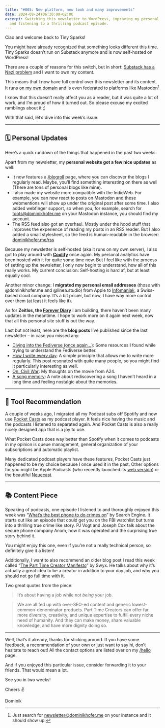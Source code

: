 ```yaml
---
title: "#005: New platform, new look and many improvements"
date: 2024-08-24T06:30:00+02:00
excerpt: Switching this newsletter to WordPress, improving my personal website
  and listening to a thrilling podcast episode.
---
```


Ciao and welcome back to Tiny Sparks!

You might have already recognized that something looks different this time. Tiny Sparks doesn’t run on Substack anymore and is now self-hosted on WordPress!

There are a couple of reasons for this switch, but in short: [Substack has a Nazi problem](https://www.theatlantic.com/ideas/archive/2023/11/substack-extremism-nazi-white-supremacy-newsletters/676156/?ref=tiny-sparks) and I want to own my content.

This means that I now have full control over this newsletter and its content. It runs [on my own domain](https://newsletter.dominikhofer.me?ref=tiny-sparks) and is even federated to platforms like Mastodon[^1]

I know that this doesn’t really affect you as a reader, but it was quite a lot of work, and I’m proud of how it turned out. So please excuse my excited ramblings about it ;)

With that said, let’s dive into this week’s issue:

---

## 🗓️ Personal Updates

Here’s a quick rundown of the things that happened in the past two weeks:

Apart from my newsletter, my **personal website got a few nice updates** as well:

- It now features a [/blogroll](https://dominikhofer.me/blogroll?ref=tiny-sparks) page, where you can discover the blogs I regularly read. Maybe, you’ll find something interesting on there as well (There are tons of personal blogs like mine).
- I also made my website more compatible with the IndieWeb. For example, you can now react to posts on Mastodon and these webmentions will show up under the original post after some time. I also added webfinger support, so when you, for example, search for toots@dominikhofer.me on your Mastodon instance, you should find my account.
- The RSS feed also got an overhaul. Mostly under the hood stuff that improves the experience of reading my posts in an RSS reader. But I also added a small stylesheet, so the feed is human-readable in the browser: [dominikhofer.me/rss](https://dominikhofer.me/rss?ref=tiny-sparks)

Because my newsletter is self-hosted (aka it runs on my own server), I also got to play around with [**Coolify**](https://coolify.io?ref=tiny-sparks) once again. My personal analytics have been hosted with it for quite some time now. But I feel like with the process of setting up the newsletter, I only now begin to understand, how all of this really works. My current conclusion: Self-hosting is hard af, but at least equally cool.

Another minor change: I **migrated my personal email addresses** (those with @dominikhofer.me and @linea.studio) from Apple to [Infomaniak](https://infomaniak.com?ref=tiny-sparks), a Swiss-based cloud company. It’s a bit pricier, but now, I have way more control over them (at least it feels like it).

As for **Zeitlos, the [Forever Diary](https://dominikhofer.me/building-a-forever-diary?ref=tiny-sparks)** I am building, there haven’t been many updates in the meantime. I hope to work more on it again next week, now that all this personal site stuff is out the way.

Last but not least, here are the **blog posts** I’ve published since the last newsletter – in case you missed any:

- [Diving into the Fediverse (once again…)](https://dominikhofer.me/diving-into-the-fediverse-once-again?ref=tiny-sparks): Some resources I found while trying to understand the Fediverse better.
- [How I write every day](https://dominikhofer.me/writing-daily?ref=tiny-sparks): A simple principle that allows me to write more regularly. This post resonated with quite many people, so you might find it particularly interesting as well.
- [On: Civil War](https://dominikhofer.me/civil-war?ref=tiny-sparks): My thoughts on the movie from A24.
- [A song memory](https://dominikhofer.me/a-song-memory?ref=tiny-sparks): A note about rediscovering a song I haven’t heard in a long time and feeling nostalgic about the memories.

---

## 🔮 Tool Recommendation

A couple of weeks ago, I migrated all my Podcast subs off Spotify and now use [Pocket Casts](https://pocketcasts.com?ref=tiny-sparks) as my podcast player. It feels nice having the music and the podcasts I listened to separated again. And Pocket Casts is also a really nicely designed app that is a joy to use.

What Pocket Casts does way better than Spotify when it comes to podcasts in my opinion is queue management, general organization of your subscriptions and automatic playlist.

Many dedicated podcast players have these features, Pocket Casts just happened to be my choice because I once used it in the past. Other options for you might be Apple Podcasts (who recently launched its [web version](https://podcasts.apple.com?ref=tiny-sparks)) or the beautiful [Neuecast](https://neuecast.app?ref=tiny-sparks).

---

## 📚 Content Piece

Speaking of podcasts, one episode I listened to and thoroughly enjoyed this week was “[What’s the best phone to do crimes on](https://pca.st/syo0y2yu?ref=tiny-sparks)” by Search Engine. It starts out like an episode that could get you on the FBI watchlist but turns into a thrilling true crime like story. PJ Vogt and Joseph Cox talk about the secure phone company Anom, how it was operated and the surprising true story behind it.

You might enjoy this one, even if you’re not a really technical person, so definitely give it a listen!

Additionally, I want to also recommend an older blog post I read this week called “[The Part Time Creator Manifesto](https://www.swyx.io/part-time-creator-manifesto?ref=tiny-sparks)” by Swyx. He talks about why it’s actually a great idea to be a creator in addition to your day job, and why you should not go full time with it.

Two great quotes from the piece:

> It’s about having a job while not _being_ your job.

> We are all fed up with over-SEO-ed content and generic lowest-common-denominator products. Part Time Creators can offer far more diversity, creativity, and unique expertise to fulfill every niche need of humanity. And they can make money, share valuable knowledge, and have more dignity doing so.

---

Well, that’s it already, thanks for sticking around. If you have some feedback, a recommendation of your own or just want to say hi, don’t hesitate to reach out! All the contact options are listed over on my [/hello](https://dominikhofer.me/hello?ref=tiny-sparks) page.

And if you enjoyed this particular issue, consider forwarding it to your friends. That would mean a lot.

See you in two weeks!

Cheers ✌️

Dominik

[^1]: Just search for newsletter@dominikhofer.me on your instance and it should show up.
